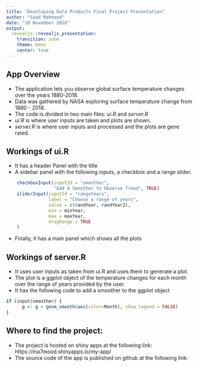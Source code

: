 ```yaml
---
title: "Developing Data Products Final Project Presentation"
author: "Saad Mahmood"
date: "18 November 2018"
output: 
  revealjs::revealjs_presentation:
    transition: zoom 
    theme: moon
    center: true
---
```


## App Overview

* The application lets you observe global surface temperature changes over the years 1880-2018.
* Data was gathered by NASA exploring surface temperature change from 1880 - 2018.
* The code is divided in two main files: *ui.R* and *server.R*
* *ui.R* is where user inputs are taken and plots are shown.
* *server.R* is where user inputs and processed and the plots are gene  rated.


## Workings of ui.R

* It has a header Panel with the title
* A sidebar panel with the following inputs, a checkbox and a range slider.
```r
    checkboxInput(inputId = "smoother", 
                  "Add A Smoother to Observe Trend", TRUE)
    sliderInput(inputId = "rangeYears", 
                label = "Choose a range of years", 
                value = c(randYear, randYear2),
                min = minYear, 
                max = maxYear,
                dragRange = TRUE
    )
```
* Finally, it has a main panel which shows all the plots

## Workings of server.R
* It uses user inputs as taken from ui.R and uses them to generate a plot.
* The plot is a ggplot object of the temperature changes for each month over the range of years provided by the user.
* It has the following code to add a smoother to the ggplot object
```r
if (input$smoother) {
      g <- g + geom_smooth(aes(color=Month), show.legend = FALSE)
}
```

## Where to find the project:

* The project is hosted on shiny apps at the following link: https://ma7mood.shinyapps.io/my-app/
* The source code of the app is published on github at the following link: 
